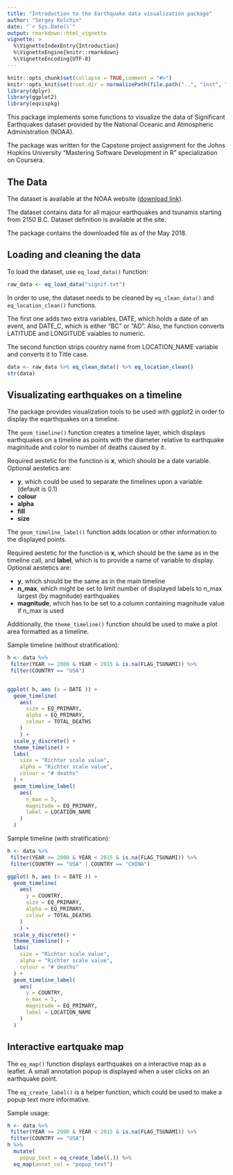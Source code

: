 ```yaml
---
title: "Introduction to the Earthquake data visualization package"
author: "Sergey Kolchin"
date: "`r Sys.Date()`"
output: rmarkdown::html_vignette
vignette: >
  %\VignetteIndexEntry{Introduction}
  %\VignetteEngine{knitr::rmarkdown}
  %\VignetteEncoding{UTF-8}
---
```


```r
knitr::opts_chunk$set(collapse = TRUE,comment = "#>")
knitr::opts_knit$set(root.dir = normalizePath(file.path("..", "inst", "extdata")))
library(dplyr)
library(ggplot2)
library(eqvispkg)
```


This package implements some functions to visualize the data of Significant Earthquakes dataset provided by the National Oceanic and Atmospheric Administration (NOAA).

The package was written for the Capstone project  assignment for the  Johns Hopkins University "Mastering Software Development in R" specialization on Coursera.


## The Data

The dataset is available at the NOAA website (<a href="https://www.ngdc.noaa.gov/nndc/struts/results?type_0=Exact&query_0=$ID&t=101650&s=13&d=189&dfn=signif.txt">download link</a>). 

The dataset contains data for all majour earthquakes and tsunamis starting from 2150 B.C. Dataset definition is available at the site.

The package contains the downloaded file as of the May 2018.

## Loading and cleaning the data

To load the dataset, use `eq_load_data()` function:
```r
raw_data <- eq_load_data("signif.txt")
```

In order to use, the dataset needs to be cleaned by `eq_clean_data()` and `eq_location_clean()` functions. 

The first one adds two extra variables, DATE, which holds a date of an event, and DATE_C, which is either "BC" or "AD". Also, the function converts LATITUDE and LONGITUDE vaiables to numeric.

The second function strips country name from LOCATION_NAME variable and converts it to Title case.

```r
data <- raw_data %>% eq_clean_data() %>% eq_location_clean() 
str(data)
```

## Visualizating earthquakes on a timeline

The package provides visualization tools to be used with ggplot2 in order to display the eqarthquakes on a timeline.

The `geom_timeline()` function creates a timeline layer, which displays earthquakes on a timeline as points with the diameter relative to earthquake maginitude and color to number of deaths caused by it.

Required aestetic for the function is <b>x</b>, which should be a date variable. Optional aestetics are:

<ul>
<li><b>y</b>, which could be used to separate the timelines upon a variable (default is 0.1)</li>
<li><b>colour</b></li> 
<li><b>alpha</b></li> 
<li><b>fill</b></li> 
<li><b>size</b></li>
</ul>

The `geom_timeline_label()` function adds location or other information to the displayed points.

Required aestetic for the function is <b>x</b>, which should be the same as in the timeline call, and <b>label</b>, which is to provide a name of variable to display. Optional aestetics are:

<ul>
<li><b>y</b>, which should be the same as in the main timeline</li>
<li><b>n_max</b>, which might be set to limit number of displayed labels to n_max largest (by magnitude) earthquakes</li>
<li><b>magnitude</b>, which has to be set to a column containing magnitude value if n_max is used</li>
</ul>

Additionally, the `theme_timeline()` function should be used to make a plot area formatted as a timeline.

Sample timeline (without stratification):

```r
h <- data %>% 
 filter(YEAR >= 2000 & YEAR < 2015 & is.na(FLAG_TSUNAMI)) %>%
 filter(COUNTRY == "USA")


ggplot( h, aes (x = DATE )) +
  geom_timeline(
    aes(
      size = EQ_PRIMARY,
      alpha = EQ_PRIMARY,
      colour = TOTAL_DEATHS
    )
    ) +
  scale_y_discrete() +
  theme_timeline() +
  labs(
    size = "Richter scale value",
    alpha = "Richter scale value",
    colour = "# deaths"
  ) +
  geom_timeline_label(
    aes(
      n_max = 5,
      magnitude = EQ_PRIMARY,
      label = LOCATION_NAME
    )
  )
```

Sample timeline (with stratification):

```r
h <- data %>%
 filter(YEAR >= 2000 & YEAR < 2015 & is.na(FLAG_TSUNAMI)) %>%
 filter(COUNTRY == "USA" | COUNTRY == "CHINA")

ggplot( h, aes (x = DATE )) +
  geom_timeline(
    aes(
      y = COUNTRY,
      size = EQ_PRIMARY,
      alpha = EQ_PRIMARY,
      colour = TOTAL_DEATHS
    )
    ) +
  scale_y_discrete() +
  theme_timeline() +
  labs(
    size = "Richter scale value",
    alpha = "Richter scale value",
    colour = "# deaths"
  ) +
  geom_timeline_label(
    aes(
      y = COUNTRY,
      n_max = 5,
      magnitude = EQ_PRIMARY,
      label = LOCATION_NAME
    )
  )

```


## Interactive eartquake map

The `eq_map()` function displays earthquakes on a interactive map as a leaflet. A small annotation popup is displayed when a user clicks on an earthquake point.

The `eq_create_label()` is a helper function, which could be used to make a popup text more informative.

Sample usage:

```r
h <- data %>% 
 filter(YEAR >= 2000 & YEAR < 2015 & is.na(FLAG_TSUNAMI)) %>%
 filter(COUNTRY == "USA")
h %>% 
  mutate(
    popup_text = eq_create_label(.)) %>% 
  eq_map(annot_col = "popup_text")
```

